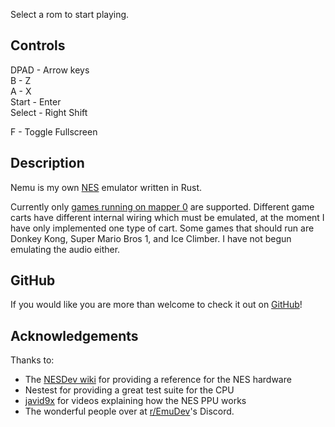 

Select a rom to start playing.

## Controls

DPAD - Arrow keys \
B - Z \
A - X \
Start - Enter \
Select - Right Shift

F - Toggle Fullscreen

## Description

Nemu is my own
[NES](https://en.wikipedia.org/wiki/Nintendo_Entertainment_System) emulator
written in Rust.

Currently only [games running on mapper
0](https://nesdir.github.io/mapper0.html) are supported. Different game carts
have different internal wiring which must be emulated, at the moment I have
only implemented one type of cart. Some games that should run are Donkey Kong,
Super Mario Bros 1, and Ice Climber. I have not begun emulating the audio either.

## GitHub

If you would like you are more than welcome to check it out on
[GitHub](https://github.com/quaqqer/nemu)!

## Acknowledgements

Thanks to:

- The [NESDev wiki](https://www.nesdev.org/) for providing a reference for the NES hardware
- Nestest for providing a great test suite for the CPU
- [javid9x](https://www.youtube.com/@javidx9) for videos explaining how the NES PPU works
- The wonderful people over at [r/EmuDev](https://www.reddit.com/r/EmuDev/)'s Discord.
